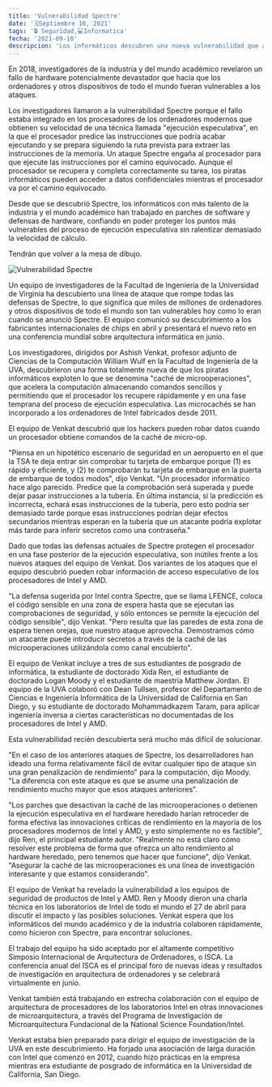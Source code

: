 ---
title: 'Vulnerabilidad Spectre'
date: '🗓️Septiembre 10, 2021'
tags: '🔒 Seguridad,💻Informatica'
fecha: '2021-09-10'
descripcion: 'Los informáticos descubren una nueva vulnerabilidad que afecta a los ordenadores de todo el mundo'
---



En 2018, investigadores de la industria y del mundo académico revelaron un fallo de hardware potencialmente devastador que hacía que los ordenadores y otros dispositivos de todo el mundo fueran vulnerables a los ataques.

Los investigadores llamaron a la vulnerabilidad Spectre porque el fallo estaba integrado en los procesadores de los ordenadores modernos que obtienen su velocidad de una técnica llamada "ejecución especulativa", en la que el procesador predice las instrucciones que podría acabar ejecutando y se prepara siguiendo la ruta prevista para extraer las instrucciones de la memoria. Un ataque Spectre engaña al procesador para que ejecute las instrucciones por el camino equivocado. Aunque el procesador se recupera y completa correctamente su tarea, los piratas informáticos pueden acceder a datos confidenciales mientras el procesador va por el camino equivocado.

Desde que se descubrió Spectre, los informáticos con más talento de la industria y el mundo académico han trabajado en parches de software y defensas de hardware, confiando en poder proteger los puntos más vulnerables del proceso de ejecución especulativa sin ralentizar demasiado la velocidad de cálculo.

Tendrán que volver a la mesa de dibujo.

![Vulnerabilidad Spectre](/images/vulnerabilidad-spectre.jpg)


Un equipo de investigadores de la Facultad de Ingeniería de la Universidad de Virginia ha descubierto una línea de ataque que rompe todas las defensas de Spectre, lo que significa que miles de millones de ordenadores y otros dispositivos de todo el mundo son tan vulnerables hoy como lo eran cuando se anunció Spectre. El equipo comunicó su descubrimiento a los fabricantes internacionales de chips en abril y presentará el nuevo reto en una conferencia mundial sobre arquitectura informática en junio.

Los investigadores, dirigidos por Ashish Venkat, profesor adjunto de Ciencias de la Computación William Wulf en la Facultad de Ingeniería de la UVA, descubrieron una forma totalmente nueva de que los piratas informáticos exploten lo que se denomina "caché de microoperaciones", que acelera la computación almacenando comandos sencillos y permitiendo que el procesador los recupere rápidamente y en una fase temprana del proceso de ejecución especulativa. Las microcachés se han incorporado a los ordenadores de Intel fabricados desde 2011.

El equipo de Venkat descubrió que los hackers pueden robar datos cuando un procesador obtiene comandos de la caché de micro-op.

"Piensa en un hipotético escenario de seguridad en un aeropuerto en el que la TSA te deja entrar sin comprobar tu tarjeta de embarque porque (1) es rápido y eficiente, y (2) te comprobarán tu tarjeta de embarque en la puerta de embarque de todos modos", dijo Venkat. "Un procesador informático hace algo parecido. Predice que la comprobación será superada y puede dejar pasar instrucciones a la tubería. En última instancia, si la predicción es incorrecta, echará esas instrucciones de la tubería, pero esto podría ser demasiado tarde porque esas instrucciones podrían dejar efectos secundarios mientras esperan en la tubería que un atacante podría explotar más tarde para inferir secretos como una contraseña."

Dado que todas las defensas actuales de Spectre protegen el procesador en una fase posterior de la ejecución especulativa, son inútiles frente a los nuevos ataques del equipo de Venkat. Dos variantes de los ataques que el equipo descubrió pueden robar información de acceso especulativo de los procesadores de Intel y AMD.

"La defensa sugerida por Intel contra Spectre, que se llama LFENCE, coloca el código sensible en una zona de espera hasta que se ejecutan las comprobaciones de seguridad, y sólo entonces se permite la ejecución del código sensible", dijo Venkat. "Pero resulta que las paredes de esta zona de espera tienen orejas, que nuestro ataque aprovecha. Demostramos cómo un atacante puede introducir secretos a través de la caché de las microoperaciones utilizándola como canal encubierto".

El equipo de Venkat incluye a tres de sus estudiantes de posgrado de informática, la estudiante de doctorado Xida Ren, el estudiante de doctorado Logan Moody y el estudiante de maestría Matthew Jordan. El equipo de la UVA colaboró con Dean Tullsen, profesor del Departamento de Ciencias e Ingeniería Informática de la Universidad de California en San Diego, y su estudiante de doctorado Mohammadkazem Taram, para aplicar ingeniería inversa a ciertas características no documentadas de los procesadores de Intel y AMD.

Esta vulnerabilidad recién descubierta será mucho más difícil de solucionar.

"En el caso de los anteriores ataques de Spectre, los desarrolladores han ideado una forma relativamente fácil de evitar cualquier tipo de ataque sin una gran penalización de rendimiento" para la computación, dijo Moody. "La diferencia con este ataque es que se asume una penalización de rendimiento mucho mayor que esos ataques anteriores".

"Los parches que desactivan la caché de las microoperaciones o detienen la ejecución especulativa en el hardware heredado harían retroceder de forma efectiva las innovaciones críticas de rendimiento en la mayoría de los procesadores modernos de Intel y AMD, y esto simplemente no es factible", dijo Ren, el principal estudiante autor. "Realmente no está claro cómo resolver este problema de forma que ofrezca un alto rendimiento al hardware heredado, pero tenemos que hacer que funcione", dijo Venkat. "Asegurar la caché de las microoperaciones es una línea de investigación interesante y que estamos considerando".

El equipo de Venkat ha revelado la vulnerabilidad a los equipos de seguridad de productos de Intel y AMD. Ren y Moody dieron una charla técnica en los laboratorios de Intel de todo el mundo el 27 de abril para discutir el impacto y las posibles soluciones. Venkat espera que los informáticos del mundo académico y de la industria colaboren rápidamente, como hicieron con Spectre, para encontrar soluciones.

El trabajo del equipo ha sido aceptado por el altamente competitivo Simposio Internacional de Arquitectura de Ordenadores, o ISCA. La conferencia anual del ISCA es el principal foro de nuevas ideas y resultados de investigación en arquitectura de ordenadores y se celebrará virtualmente en junio.

Venkat también está trabajando en estrecha colaboración con el equipo de arquitectura de procesadores de los laboratorios Intel en otras innovaciones de microarquitectura, a través del Programa de Investigación de Microarquitectura Fundacional de la National Science Foundation/Intel.

Venkat estaba bien preparado para dirigir el equipo de investigación de la UVA en este descubrimiento. Ha forjado una asociación de larga duración con Intel que comenzó en 2012, cuando hizo prácticas en la empresa mientras era estudiante de posgrado de informática en la Universidad de California, San Diego.